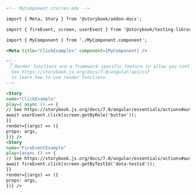```md
<!-- MyComponent.stories.mdx -->

import { Meta, Story } from '@storybook/addon-docs';

import { fireEvent, screen, userEvent } from '@storybook/testing-library';

import { MyComponent } from './MyComponent.component';

<Meta title="ClickExamples" component={MyComponent} />

<!--
 👇 Render functions are a framework specific feature to allow you control on how the component renders.
  See https://storybook.js.org/docs/7.0/angular/api/csf
  to learn how to use render functions.
-->

<Story
name="ClickExample"
play={ async () => {
// See https://storybook.js.org/docs/7.0/angular/essentials/actions#automatically-matching-args to learn how to setup logging in the Actions panel
await userEvent.click(screen.getByRole('button'));
}}
render={(args) => ({
props: args,
})} />
<Story
name="FireEventExample"
play={async () => {
// See https://storybook.js.org/docs/7.0/angular/essentials/actions#automatically-matching-args to learn how to setup logging in the Actions panel
await fireEvent.click(screen.getByTestId('data-testid'));
}}
render={(args) => ({
props: args,
})} />
```
